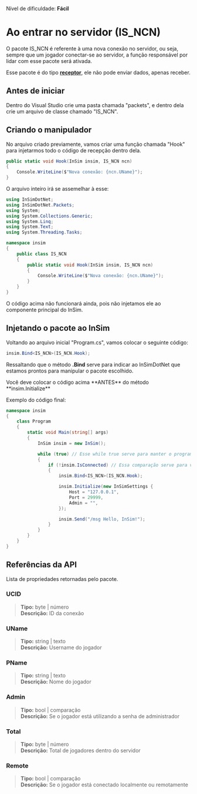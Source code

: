 
<Callout emoji="⭐">Nível de dificuldade: **Fácil**</Callout>

# Ao entrar no servidor (IS_NCN)

O pacote IS_NCN é referente à uma nova conexão no servidor, ou seja, sempre que um jogador conectar-se ao servidor, a função responsável por lidar com esse pacote será ativada.

Esse pacote é do tipo [**receptor**](/InSimDotNet/types#receptores), ele não pode enviar dados, apenas receber.

## Antes de iniciar

Dentro do Visual Studio crie uma pasta chamada "packets", e dentro dela crie um arquivo de classe chamado "IS_NCN".

## Criando o manipulador

No arquivo criado previamente, vamos criar uma função chamada "Hook" para injetarmos todo o código de recepção dentro dela.

```csharp copy
public static void Hook(InSim insim, IS_NCN ncn)
{
    Console.WriteLine($"Nova conexão: {ncn.UName}");
}
```

O arquivo inteiro irá se assemelhar à esse:

```csharp filename="packets/IS_NCN.cs" copy
using InSimDotNet;
using InSimDotNet.Packets;
using System;
using System.Collections.Generic;
using System.Linq;
using System.Text;
using System.Threading.Tasks;

namespace insim
{
    public class IS_NCN
    {
        public static void Hook(InSim insim, IS_NCN ncn)
        {
            Console.WriteLine($"Nova conexão: {ncn.UName}");
        }
    }
}
```

O código acima não funcionará ainda, pois não injetamos ele ao componente principal do InSim.

## Injetando o pacote ao InSim

Voltando ao arquivo inicial "Program.cs", vamos colocar o seguinte código:

```csharp copy
insim.Bind<IS_NCN>(IS_NCN.Hook);
```

Ressaltando que o método **.Bind** serve para indicar ao InSimDotNet que estamos prontos para manipular o pacote escolhido.

<Callout type="warning">
  Você deve colocar o código acima **ANTES** do método **insim.Initialize**
</Callout>

Exemplo do código final:

```csharp filename="Program.cs" copy
namespace insim
{
    class Program
    {
        static void Main(string[] args)
        {
            InSim insim = new InSim();

            while (true) // Esse while true serve para manter o programa aberto.
            {
                if (!insim.IsConnected) // Essa comparação serve para verficar se o InSim já está conectado. Sem ela o seu InSim iria iniciar infinitas vezes.
                {
                    insim.Bind<IS_NCN>(IS_NCN.Hook);

                    insim.Initialize(new InSimSettings {
                        Host = "127.0.0.1",
                        Port = 29999,
                        Admin = "",
                    });

                    insim.Send("/msg Hello, InSim!");
                }
            }
        }
    }
}
```

## Referências da API

Lista de propriedades retornadas pelo pacote.

### UCID

> **Tipo:** byte | número\
> **Descrição:** ID da conexão

### UName

> **Tipo:** string | texto\
> **Descrição:** Username do jogador

### PName

> **Tipo:** string | texto\
> **Descrição:** Nome do jogador

### Admin

> **Tipo:** bool | comparação\
> **Descrição:** Se o jogador está utilizando a senha de administrador

### Total

> **Tipo:** byte | número\
> **Descrição:** Total de jogadores dentro do servidor

### Remote

> **Tipo:** bool | comparação\
> **Descrição:** Se o jogador está conectado localmente ou remotamente
